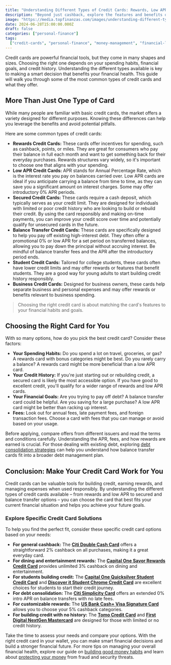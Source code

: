 ```yaml
---
title: "Understanding Different Types of Credit Cards: Rewards, Low APR, Secured, and More"
description: "Beyond just cashback, explore the features and benefits of various credit card types like rewards, low APR, and secured cards to find the right fit for your financial needs."
image: "https://media.topfinanzas.com/images/understanding-different-types-of-credit-cards-rewards-low-apr-secured-and-more.webp"
date: 2024-06-28T15:00:00.000Z
draft: false
categories: ["personal-finance"]
tags:
  ["credit-cards", "personal-finance", "money-management", "financial-literacy"]
---
```


Credit cards are powerful financial tools, but they come in many shapes and sizes. Choosing the right one depends on your spending habits, financial goals, and credit history. Understanding the different types available is key to making a smart decision that benefits your financial health. This guide will walk you through some of the most common types of credit cards and what they offer.

## More Than Just One Type of Card

While many people are familiar with basic credit cards, the market offers a variety designed for different purposes. Knowing these differences can help you leverage the benefits and avoid potential pitfalls.

Here are some common types of credit cards:

- **Rewards Credit Cards:** These cards offer incentives for spending, such as cashback, points, or miles. They are great for consumers who pay their balance in full each month and want to get something back for their everyday purchases. Rewards structures vary widely, so it's important to choose one that aligns with your spending.
- **Low APR Credit Cards:** APR stands for Annual Percentage Rate, which is the interest rate you pay on balances carried over. Low APR cards are ideal if you anticipate carrying a balance from time to time, as they can save you a significant amount on interest charges. Some may offer introductory 0% APR periods.
- **Secured Credit Cards:** These cards require a cash deposit, which typically serves as your credit limit. They are designed for individuals with limited or poor credit history who are looking to build or rebuild their credit. By using the card responsibly and making on-time payments, you can improve your credit score over time and potentially qualify for unsecured cards in the future.
- **Balance Transfer Credit Cards:** These cards are specifically designed to help you pay off existing high-interest debt. They often offer a promotional 0% or low APR for a set period on transferred balances, allowing you to pay down the principal without accruing interest. Be mindful of balance transfer fees and the APR after the introductory period ends.
- **Student Credit Cards:** Tailored for college students, these cards often have lower credit limits and may offer rewards or features that benefit students. They are a good way for young adults to start building credit history responsibly.
- **Business Credit Cards:** Designed for business owners, these cards help separate business and personal expenses and may offer rewards or benefits relevant to business spending.

> Choosing the right credit card is about matching the card's features to your financial habits and goals.

## Choosing the Right Card for You

With so many options, how do you pick the best credit card? Consider these factors:

- **Your Spending Habits:** Do you spend a lot on travel, groceries, or gas? A rewards card with bonus categories might be best. Do you rarely carry a balance? A rewards card might be more beneficial than a low APR card.
- **Your Credit History:** If you're just starting out or rebuilding credit, a secured card is likely the most accessible option. If you have good to excellent credit, you'll qualify for a wider range of rewards and low APR cards.
- **Your Financial Goals:** Are you trying to pay off debt? A balance transfer card could be helpful. Are you saving for a large purchase? A low APR card might be better than racking up interest.
- **Fees:** Look out for annual fees, late payment fees, and foreign transaction fees. Choose a card with fees that you can manage or avoid based on your usage.

Before applying, compare offers from different issuers and read the terms and conditions carefully. Understanding the APR, fees, and how rewards are earned is crucial. For those dealing with existing debt, exploring [debt consolidation strategies](/personal-finance/should-you-consolidate-debt-comparing-balance-transfers-personal-loans-and-helocs) can help you understand how balance transfer cards fit into a broader debt management plan.

## Conclusion: Make Your Credit Card Work for You

Credit cards can be valuable tools for building credit, earning rewards, and managing expenses when used responsibly. By understanding the different types of credit cards available – from rewards and low APR to secured and balance transfer options – you can choose the card that best fits your current financial situation and helps you achieve your future goals.

<AdZone id="us_budgetbeepro_4" />

### Explore Specific Credit Card Solutions

To help you find the perfect fit, consider these specific credit card options based on your needs:

- **For general cashback:** The [**Citi Double Cash Card**](/financial-solutions/citi-double-cash-credit-card-benefits) offers a straightforward 2% cashback on all purchases, making it a great everyday card.
- **For dining and entertainment rewards:** The [**Capital One Savor Rewards Credit Card**](/financial-solutions/capital-one-savor-rewards-credit-card-benefits) provides unlimited 3% cashback on dining and entertainment.
- **For students building credit:** The [**Capital One Quicksilver Student Credit Card**](/financial-solutions/capital-one-quicksilver-student-credit-card-benefits) and [**Discover it Student Chrome Credit Card**](/financial-solutions/discover-it-student-chrome-credit-card-benefits) are excellent choices for students to start their credit journey.
- **For debt consolidation:** The [**Citi Simplicity Card**](/financial-solutions/citi-simplicity-card-benefits) offers an extended 0% intro APR on balance transfers with no late fees.
- **For customizable rewards:** The [**US Bank Cash+ Visa Signature Card**](/financial-solutions/us-bank-cash-plus-visa-signature-card-benefits) allows you to choose your 5% cashback categories.
- **For building credit with no history:** The [**Tomo Credit Card**](/financial-solutions/tomo-credit-card-benefits) and [**First Digital NextGen Mastercard**](/financial-solutions/first-digital-nextgen-mastercard-benefits) are designed for those with limited or no credit history.

Take the time to assess your needs and compare your options. With the right credit card in your wallet, you can make smart financial decisions and build a stronger financial future. For more tips on managing your overall financial health, explore our guide on [building good money habits](/personal-finance/building-good-money-habits-consistency-is-key) and learn about [protecting your money](/personal-finance/protecting-your-money-an-introduction-to-financial-security) from fraud and security threats.

